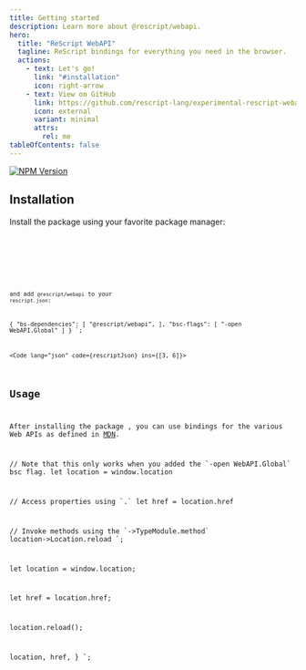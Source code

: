```yaml
---
title: Getting started
description: Learn more about @rescript/webapi.
hero:
  title: "ReScript WebAPI"
  tagline: ReScript bindings for everything you need in the browser.
  actions:
    - text: Let's go!
      link: "#installation"
      icon: right-arrow
    - text: View on GitHub
      link: https://github.com/rescript-lang/experimental-rescript-webapi
      icon: external
      variant: minimal
      attrs:
        rel: me
tableOfContents: false
---
```



[![NPM Version](https://img.shields.io/npm/v/@rescript/webapi/experimental)](https://www.npmjs.com/package/@rescript/webapi)

## Installation

Install the package using your favorite package manager:

<Tabs syncKey="package manager">
  <TabItem label="npm">
    <Code
      lang="shell"
      frame="none"
      code="npm i -D @rescript/webapi@experimental"
    />
  </TabItem>
  <TabItem label="bun">
    <Code
      lang="shell"
      frame="none"
      code="bun i -D @rescript/webapi@experimental"
    />
  </TabItem>
</Tabs>

and add `@rescript/webapi` to your `rescript.json`:

{
  "bs-dependencies": [
    "@rescript/webapi",
  ],
  "bsc-flags": [
    "-open WebAPI.Global"
  ]
}
`;

<Code lang="json" code={rescriptJson} ins={[3, 6]}></Code>

## Usage

After installing the package , you can use bindings for the various Web APIs as defined in [MDN](https://developer.mozilla.org/en-US/docs/Web/API).

// Note that this only works when you added the \`-open WebAPI.Global\` bsc flag.
let location = window.location

// Access properties using \`.\`
let href = location.href

// Invoke methods using the \`->TypeModule.method\`
location->Location.reload
`;

let location = window.location;

let href = location.href;

location.reload();

  location,
  href,
}
`;

<Tabs>
  <TabItem label="ReScript">
    <Code lang="ReScript" frame="none" code={rescriptSample}></Code>
  </TabItem>
  <TabItem label="JavaScript">
    <Code lang="js" frame="none" code={compiledSample} />
  </TabItem>
</Tabs>
